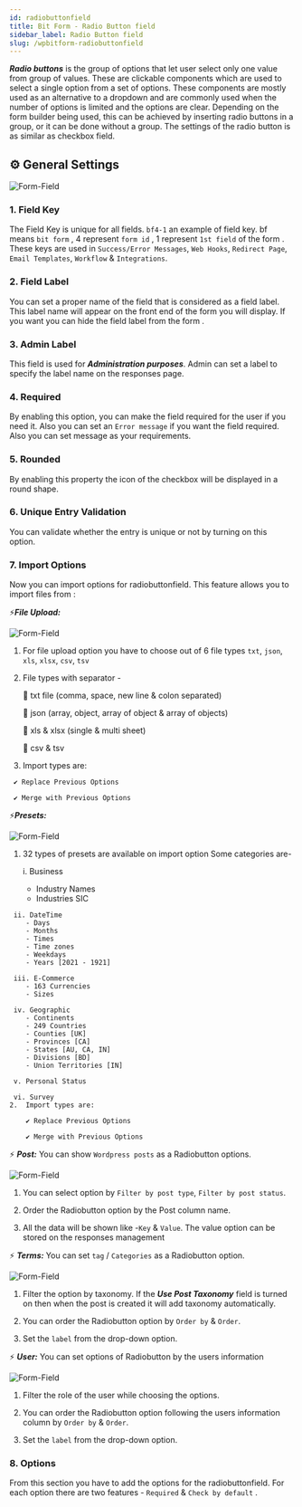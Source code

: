 ```yaml
---
id: radiobuttonfield
title: Bit Form - Radio Button field
sidebar_label: Radio Button field
slug: /wpbitform-radiobuttonfield
---
```



***Radio buttons*** is the group of options that let user select only one value from group of values. These are clickable components which are used to select a single option from a set of options. These components are mostly used as an alternative to a dropdown and are commonly used when the number of options is limited and the options are clear. Depending on the form builder being used, this can be achieved by inserting radio buttons in a group, or it can be done without a group. The settings of the radio button is as similar as checkbox field.

## ⚙ General Settings 

<Image src="Field-Types/Radiobutton-Bit-Form" alt="Form-Field" w="1900" h="300" />

### 1. Field Key
The Field Key is unique for all fields. `bf4-1` an example of field key. bf means `bit form` , 4 represent `form id` , 1 represent `1st field` of the form . These keys are used in `Success/Error Messages`, `Web Hooks`, `Redirect Page`, `Email Templates`, `Workflow` & `Integrations`.
### 2. Field Label
 You can set a proper name of the field that is considered as a field label. This label name will appear on the front end of the form you will display. If you want you can hide the field label from the form .
### 3. Admin Label
 This field is used for **_Administration purposes_**. Admin can set a label to specify the label name on the responses page.
### 4. Required
 By enabling this option, you can make the field required for the user if you need it. Also you can set an `Error message` if you want the field required. Also you can set message as your requirements.
### 5. Rounded
 By enabling this property the icon of the checkbox will be displayed in a round shape.
### 6. Unique Entry Validation
You can validate whether the entry is unique or not by turning on this option.

### 7. Import Options
 Now you can import options for radiobuttonfield. This feature allows you to import files from :

   

   ⚡**_File Upload:_**

   <Image
     src="Field-Types/Radiobutton-Bit-Form2"
     alt="Form-Field"
     w="1900"
     h="300"
   />

   1. For file upload option you have to choose out of 6 file types `txt`, `json`,
      `xls`, `xlsx`, `csv`, `tsv`
   2. File types with separator -

      🔰 txt file (comma, space, new line & colon separated)

      🔰 json (array, object, array of object & array of objects)

      🔰 xls & xlsx (single & multi sheet)

      🔰 csv & tsv

   3. Import types are:

     ✔ Replace Previous Options

     ✔ Merge with Previous Options

     
⚡**_Presets:_**

 <Image
     src="Field-Types/Radiobutton-Bit-Form3"
     alt="Form-Field"
     w="1900"
     h="300"
   />

   1. 32 types of presets are available on import option
        Some categories are-
        
        i. Business 
        - Industry Names
        - Industries SIC

     ii. DateTime 
        - Days
        - Months
        - Times
        - Time zones
        - Weekdays
        - Years [2021 - 1921]

     iii. E-Commerce 
        - 163 Currencies
        - Sizes

     iv. Geographic 
        - Continents
        - 249 Countries
        - Counties [UK]
        - Provinces [CA]
        - States [AU, CA, IN]
        - Divisions [BD]
        - Union Territories [IN]
        
     v. Personal Status

     vi. Survey
    2.  Import types are: 

        ✔ Replace Previous Options

        ✔ Merge with Previous Options
        

⚡ ***Post:***     You can show `Wordpress posts` as a Radiobutton options.

 <Image
     src="Field-Types/Radiobutton-Bit-Form4"
     alt="Form-Field"
     w="1900"
     h="400"
   />
   <br/>


1. You can select option by  `Filter by post type`, `Filter by post status`.

2. Order the Radiobutton option by the Post column name.

3. All the data will be shown like -`Key` & `Value`. The value option can be stored on the responses management 


⚡ ***Terms:***
You can set `tag` / `Categories` as a Radiobutton option.

<Image
     src="Field-Types/Radiobutton-Bit-Form5"
     alt="Form-Field"
     w="1900"
     h="300"
   />
   <br/>

   1. Filter the option by taxonomy. If the ***Use Post Taxonomy*** field is turned on then when the post is created it will add taxonomy automatically.

   2. You can order the Radiobutton option by `Order by` &  `Order`.

   3. Set the `label` from the drop-down option. 

⚡ ***User:***
    You can set options of Radiobutton by the users information

 <Image
     src="Field-Types/Radiobutton-Bit-Form6"
     alt="Form-Field"
     w="1900"
     h="300"
   />
   <br/>

   1. Filter the role of the user while choosing the options.

   2. You can order the Radiobutton option following the users information column by `Order by` &  `Order`.

   3. Set the `label` from the drop-down option.



### 8.  Options 
From this section you have to add the options for the radiobuttonfield. For each option there are two features - `Required` & `Check by default` .


<Feedback/>